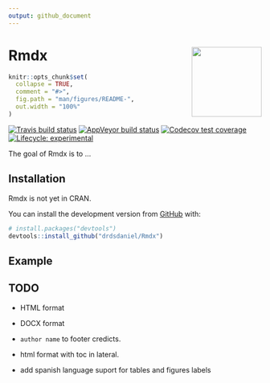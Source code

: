 ```yaml
---
output: github_document
---
```


<!-- README.md is generated from README.Rmd. Please edit that file -->

# Rmdx <img src='man/figures/logo.png' align="right" height="139" />

```r
knitr::opts_chunk$set(
  collapse = TRUE,
  comment = "#>",
  fig.path = "man/figures/README-",
  out.width = "100%"
)
```

<!-- badges: start -->
[![Travis build status](https://travis-ci.com/drdsdaniel/Rmdx.svg?branch=master)](https://travis-ci.com/drdsdaniel/Rmdx)
[![AppVeyor build status](https://ci.appveyor.com/api/projects/status/github/drdsdaniel/Rmdx?branch=master&svg=true)](https://ci.appveyor.com/project/drdsdaniel/Rmdx)
[![Codecov test coverage](https://codecov.io/gh/drdsdaniel/Rmdx/branch/master/graph/badge.svg)](https://codecov.io/gh/drdsdaniel/Rmdx?branch=master)
[![Lifecycle: experimental](https://img.shields.io/badge/lifecycle-experimental-orange.svg)](https://www.tidyverse.org/lifecycle/#experimental)
<!-- badges: end -->

The goal of Rmdx is to ...

## Installation

Rmdx is not yet in CRAN.

<!-- You can install the released version of Rmdx from [CRAN](https://CRAN.R-project.org) with: -->

<!-- ``` r -->
<!-- install.packages("Rmdx") -->
<!-- ``` -->

You can install the development version from [GitHub](https://github.com/) with:

``` r
# install.packages("devtools")
devtools::install_github("drdsdaniel/Rmdx")
```
## Example

\TODO

## TODO

- HTML format

- DOCX format

- `author name` to footer credicts.

<!-- Se puede hacer que el html del footer se genere dinámicamente en cada corrida y se guarde en un archivo temporal. De esa forma el nombre para los créditos se pasa como un argumento a la función generadora de los formatos html. -->

- html format with toc in lateral.
  
- add spanish language suport for tables and figures labels
